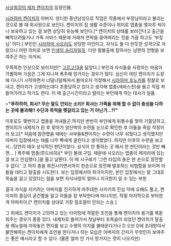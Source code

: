 [[사상최강의 제자 켄이치]]의 등장인물.

[[시라하마 켄이치]]의 아버지. 댄디한 중년남성으로 직업은 작중에서 부장님이라고 불리는 것으로 볼 때 회사원으로 보인다. 켄이치의 집 생활 수준이나 취미로 엽총을 몇자루 씩이나 보유하고 있는 걸 보면 상당히 유능해 보인다.[* 켄이치의 상태를 보러간다고 출근을 빼먹으려들거나 가족 서비스 때문에 거래처 연락을 끊어버리는 짓을 가끔 하고도 '부장님' 이다.] 부인인 [[시라하마 사오리]]도 상당한 미인이고, 자식도 둘 다 반듯한 성격으로 자랐으니 어떤 의미로 보면 [[인생의 승리자]]일듯. 다만 팔불출에 잡혀사는 남편의 전형을 보여주곤 하는 아저씨. 

무뚝뚝한 인상으로 보이지만[* [[고르고13]]을 닮았다.] 부인과 자식들을 사랑하는 마음이 각별하며 가끔은 그게 지나쳐 폭주해 망가지는 경우가 많다. 심신이 여린 켄이치가 도장에 다니기 시작하면서 너덜너덜해져서 돌아오자 걱정해서 [[시라하마 호노카]]를 정찰로 보내고, 켄이치가 고생하는데다 조종당하고 있다고 생각해 엽총(세바스찬)을 들고 직접 쳐들어가려고 하기도 한다. 이 때 출근시간이라고 말리는 부인에게 하는 대사가 일품.

>'''"푸하하하, 회사? 무슨 말도 안되는 소리!! 회사는 가족을 위해 할 수 없이 충성을 다하는 곳에 불과해!! 수단과 목적을 헷갈리고 있는 거 아닌가...?!"'''

이후로도 몇번이고 엽총을 꺼내들곤 하지만 번번히 부인에게 뒤통수를 맞아 기절당하고, 켄이치가 내제자가 된 후 찾아가 양산박의 수련을 눈으로 확인한 후 아들을 죽일 작정이라 보고[* 처음에 참관했을 때에는 사부들&켄이치는 수련이 너무 쉬웠다고 생각했지만 아버지 입장에서는 애를 너무 빡세게 굴린다고 생각했었다. 하지만 이후의 수련을 보고서...당연히 매우 상식적인 판단이었다. 상식이 안 통하는 곳 해서 한 판단이라는 것만 빼면... ] 폭주해 엽총(루드비히)[* 부인 몰래 구입. 때문에 사오리는 엽총이 제자리에 있는걸 보고 안심했다.]을 들고 날뛴다. 이 때 시구레가 '그런 타입의 총은 한 손으로 장전할 수 없다.' 고 하자 총을 회전시키면서까지 한손으로 장전해 발포하는 비범함을 보이며 아들을 데리고 탈출을 시도한다. 보는 입장에서야 희극이지만, 본인 입장에서는 말 그대로 목숨을 걸고 있었다는 점을 보면 자식사랑이 얼마나 지극한지 알 수 있는 부분.

결국 자식을 지키려는 아버지를 진지하게 마주대한 사카키의 진심 덕에 오해도 풀고, 켄이치의 결심이 굳건함을 알고 아들을 잘 부탁한다며 떠나지만, 하필 마지막으로 부탁한게 아파차이.[* 켄이치를 상대로 가장 힘조절이 안되는 스승.]

그 외에도 켄이치가 고민하고 있는 타이밍에 적절한 조언을 통해 켄이치의 용기를 북돋워주는 경우가 종종 있다. 내제자로 들어가서 첫날부터 초죽음이 되었던 켄이치가 탈출용 메뉴얼에 끼워놓은 편지를 보고 수행의 의지를 불태운다거나 D 오브 D에 초대받아서 불안해하는 켄이치에게 조언을 한다거나 하는 모습은 아버지의 간지가 무엇인지 보여주는 좋은 예시라고 할 수 있다. (물론 얼마 안 가서 망가지는 컷이 나오지만)
